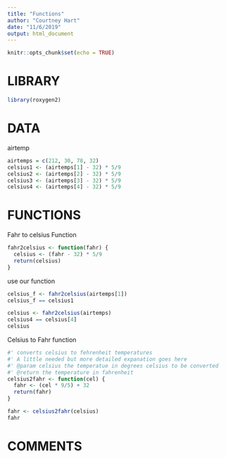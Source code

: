 ```yaml
---
title: "Functions"
author: "Courtney Hart"
date: "11/6/2019"
output: html_document
---
```


```r
knitr::opts_chunk$set(echo = TRUE)
```

# LIBRARY
```r
library(roxygen2)
```

# DATA
airtemp
```r
airtemps = c(212, 30, 78, 32)
celsius1 <- (airtemps[1] - 32) * 5/9
celsius2 <- (airtemps[2] - 32) * 5/9
celsius3 <- (airtemps[3] - 32) * 5/9
celsius4 <- (airtemps[4] - 32) * 5/9

```

# FUNCTIONS

Fahr to celsius Function
```r
fahr2celsius <- function(fahr) {
  celsius <- (fahr - 32) * 5/9
  return(celsius)
}
```

use our function
```r
celsius_f <- fahr2celsius(airtemps[1])
celsius_f == celsius1

celsius <- fahr2celsius(airtemps)
celsius4 == celsius[4]
celsius
```

Celsius to Fahr function
```r
#' converts celsius to fehrenheit temperatures
#' A little needed but more detailed expanation goes here
#' @param celsius the temperatue in degrees celsius to be converted
#' @return the temperature in fahrenheit
celsius2fahr <- function(cel) {
  fahr <- (cel * 9/5) + 32
  return(fahr)
}

fahr <- celsius2fahr(celsius)
fahr
```

# COMMENTS


